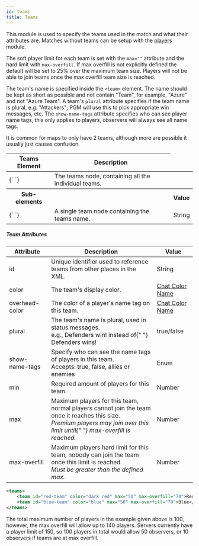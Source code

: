 ```yaml
---
id: teams
title: Teams
---
```


This module is used to specify the teams used in the match and what their attributes are.
Matches without teams can be setup with the [players](/modules/players) module.

The soft player limit for each team is set with the `max=""` attribute and the hard limit with `max-overfill`. If max overfill is not explicitly defined the default will be set to 25% over the maximum team size. Players will not be able to join teams once the max overfill team size is reached.

The team's name is specified inside the `<team>` element. The name should be kept as short as possible and not contain "Team", for example, "Azure" and not "Azure Team".
A team's `plural` attribute specifies if the team name is plural, e.g. "Attackers"; PGM will use this to pick appropriate win messages, etc. The `show-name-tags` attribute specifies who can see player name tags, this only applies to players, observers will always see all name tags.

It is common for maps to only have 2 teams, although more are possible it usually just causes confusion.

<div className="table-container">
  <table className="table">
    <thead>
      <tr>
        <th>Teams Element</th>
        <th>Description</th>
      </tr>
    </thead>
    <tbody>
      <tr>
        <td>
          <label>{`<teams> </teams>`}</label>
        </td>
        <td>The teams node, containing all the individual teams.</td>
      </tr>
      <tr>
        <th>Sub-elements</th>
        <th />
        <th>Value</th>
      </tr>
      <tr>
        <td>
          <label>{`<team> </team>`}</label>
        </td>
        <td>A single team node containing the teams name.</td>
        <td>
          <span className="badge badge--primary">String</span>
        </td>
      </tr>
    </tbody>
  </table>
</div>

##### Team Attributes

<div className="table-container">
  <table className="table">
    <thead>
      <tr>
        <th style={{ minWidth: "130px" }}>Attribute</th>
        <th>Description</th>
        <th style={{ minWidth: "120px" }}>Value</th>
      </tr>
    </thead>
    <tbody>
      <tr>
        <td>
          <label>id</label>
        </td>
        <td>
          Unique identifier used to reference teams from other places in the
          XML.
        </td>
        <td>
          <span className="badge badge--primary">String</span>
        </td>
      </tr>
      <tr>
        <td>
          <label>color</label>
        </td>
        <td>The team's display color.</td>
        <td>
          <a href="/reference/formatting#chatColors">Chat Color Name</a>
        </td>
      </tr>
      <tr>
        <td>
          <label>overhead-color</label>
        </td>
        <td>The color of a player's name tag on this team.</td>
        <td>
          <a href="/reference/formatting#chatColors">Chat Color Name</a>
        </td>
      </tr>
      <tr>
        <td>
          <label>plural</label>
        </td>
        <td>
          The team's name is plural, used in status messages.
          <br />
          e.g., <label>Defenders win!</label> instead of{" "}
          <label>Defenders wins!</label>
        </td>
        <td>
          <span className="badge badge--primary">true/false</span>
        </td>
      </tr>
      <tr>
        <td>
          <label>show-name-tags</label>
        </td>
        <td>
          Specify who can see the name tags of players in this team.
          <br />
          Accepts:
          <label>true</label>, <label>false</label>, <label>allies</label> or <label>enemies</label>
        </td>
        <td>
          <span className="badge badge--primary">Enum</span>
        </td>
      </tr>
      <tr>
        <td>
          <label>min</label>
        </td>
        <td>Required amount of players for this team.</td>
        <td>
          <span className="badge badge--primary">Number</span>
        </td>
      </tr>
      <tr>
        <td>
          <label>max</label>
        </td>
        <td>
          Maximum players for this team, normal players cannot join the team
          once it reaches this size.
          <br />
          <i>
            Premium players may join over this limit until{" "}
            <label>max-overfill</label> is reached.
          </i>
        </td>
        <td>
          <span className="badge badge--primary">Number</span>
        </td>
      </tr>
      <tr>
        <td>
          <label>max-overfill</label>
        </td>
        <td>
          Maximum players hard limit for this team, nobody can join the team
          once this limit is reached.
          <br />
          <i>
            Must be greater than the defined <label>max</label>.
          </i>
        </td>
        <td>
          <span className="badge badge--primary">Number</span>
        </td>
      </tr>
    </tbody>
  </table>
</div>

```xml
<teams>
    <team id="red-team" color="dark red" max="50" max-overfill="70">Red</team>
    <team id="blue-team" color="blue" max="50" max-overfill="70">Blue</team>
</teams>
```

The total maximum number of players in the example given above is 100, however, the max overfill will allow up to 140 players. Servers currently have a player limit of 150, so 100 players in total would allow 50 observers, or 10 observers if teams are at max overfill.
